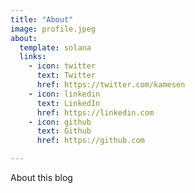 ```yaml
---
title: "About"
image: profile.jpeg
about:
  template: solana
  links:
    - icon: twitter
      text: Twitter
      href: https://twitter.com/kamesen
    - icon: linkedin
      text: LinkedIn
      href: https://linkedin.com
    - icon: github
      text: Github
      href: https://github.com

---
```


About this blog
